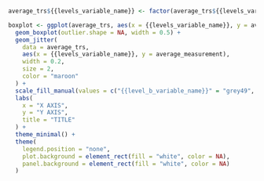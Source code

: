 ```r

average_trs${{levels_variable_name}} <- factor(average_trs${{levels_variable_name}}, levels = c("{{level_b_variable_name}}", "{{level_a_variable_name}}"))

boxplot <- ggplot(average_trs, aes(x = {{levels_variable_name}}, y = average_measurement, fill = {{levels_variable_name}})) + 
  geom_boxplot(outlier.shape = NA, width = 0.5) + 
  geom_jitter(
    data = average_trs, 
    aes(x = {{levels_variable_name}}, y = average_measurement), 
    width = 0.2, 
    size = 2, 
    color = "maroon"
  ) +
  scale_fill_manual(values = c("{{level_b_variable_name}}" = "grey49", "{{level_a_variable_name}}" = "lightgrey")) +
  labs(
    x = "X AXIS",
    y = "Y AXIS",
    title = "TITLE"
  ) +
  theme_minimal() +
  theme(
    legend.position = "none",
    plot.background = element_rect(fill = "white", color = NA),
    panel.background = element_rect(fill = "white", color = NA)
  )
  ```

